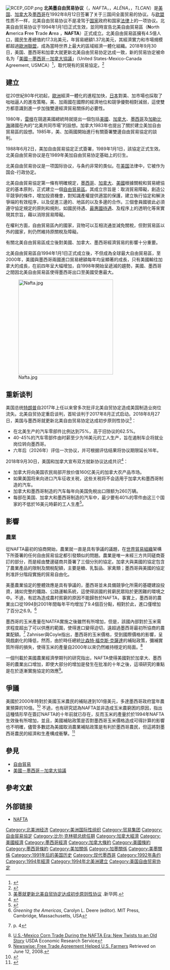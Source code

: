 {{Infobox Geopolitical organization
|name = 北美自由贸易协议 <br> North American Free Trade Agreement <br> Accord de libre-échange nord-américain <br> Tratado de Libre Comercio de América del Norte
|image_symbol = NAFTA logo.svg
|symbol_width = 120px
|symbol_type = 标志
|image_map = North American Agreement (orthographic projection).svg
|map_width = 220px
|admin_center_type = 
|admin_center = 
|languages_type = 語言
|languages = [[英語|英語]]、[[西班牙語|西班牙語]]、[[法語|法語]]
|org_type = [[自由贸易区|自由贸易区]]
|membership = {{CAN}}<hr>{{MEX}}<hr>{{USA}}
|established = {{start date|1994|1|1}}<ref>[http://www.nafta-sec-alena.org/en/view.aspx?conID=775 NAFTA Secretariat] {{Wayback|url=http://www.nafta-sec-alena.org/en/view.aspx?conID=775 |date=20130412160000 }}. Nafta-sec-alena.org (June 9, 2010). Retrieved on July 12, 2013.</ref>
|area_km2 = 21,578,137
|percent_water = 7.4
|population_estimate = 481,800,000
|population_estimate_year = 2016
|population_density_km2 = 22.3
|GDP_PPP = $22.567兆<ref name="imf.org">{{cite web|url=http://www.imf.org/external/pubs/ft/weo/2017/01/weodata/weorept.aspx?sy=2016&ey=2016&scsm=1&ssd=1&sort=subject&ds=.&br=1&c=273,156,111&s=NGDPD,PPPGDP,LP&grp=0&a=&pr.x=53&pr.y=13|title=Report for Selected Countries and Subjects|publisher=|accessdate=September 5, 2017|archive-date=2017-11-11|archive-url=https://web.archive.org/web/20171111034426/http://www.imf.org/external/pubs/ft/weo/2017/01/weodata/weorept.aspx?sy=2016&ey=2016&scsm=1&ssd=1&sort=subject&ds=.&br=1&c=273,156,111&s=NGDPD,PPPGDP,LP&grp=0&a=&pr.x=53&pr.y=13|dead-url=no}}</ref>
|GDP_PPP_year = 2016 
|GDP_PPP_per_capita = $46,839
|GDP_nominal = $21.144兆<ref name="imf.org"/>
|GDP_nominal_year = 2016 
|GDP_nominal_per_capita = $43,885
|Gini_year = |Gini_change =  <!--increase/decrease/steady--> |Gini =  <!--number only--> |Gini_ref = |Gini_rank =
|HDI_year = 2021
|HDI_change = increase <!--increase/decrease/steady-->
|HDI = 0.888 <!--number only-->
|HDI_ref = <ref>Calculated using UNDP data for the member states. If considered as a single entity, NAFTA would rank 23rd among the other countries.</ref>
|official_website = {{URL|http://www.naftanow.org/}}
}}
[[File:RCEP_GDP.png|thumb]]
'''北美墨自由贸易协议'''（{{lang-en|''North American Free Trade Agreement''}}，''NAFTA''，{{lang-fr|''Accord de libre-échange nord-américain''}}，''ALÉNA''，{{lang-es|''Tratado de Libre Comercio de América del Norte''}}，''TLCAN''）是[[美国|美国]]、[[加拿大|加拿大]]及[[墨西哥|墨西哥]]在1992年8月12日签署了关于三国间全面贸易的协议。与[[欧盟|欧盟]]性质不一样，北美自由贸易协议不是凌驾于[[国家|国家]]政府和国家[[法律|法律]]上的一项协议。北美自由贸易协议于1994年1月1日正式生效，並同時宣告北美自由貿易區（'''N'''orth '''A'''merica '''F'''ree '''T'''rade '''A'''rea ，'''NAFTA'''）正式成立。北美自由貿易區擁有4.5億人口，國民生產總值約17.3兆美元，年貿易總額1.37兆美元，其經濟實力和市場規模都超過[[歐洲聯盟|歐洲聯盟]]，成為當時世界上最大的區域經濟一體化組織。2018年9月30日，美国、墨西哥和加拿大就更新北美自由贸易协定达成一致，新的贸易协定被命名为「[[美國－墨西哥－加拿大協議|美國－墨西哥－加拿大協議]]」（United States-Mexico-Canada Agreement, USMCA）<ref>{{Cite web|url=http://www.cs.com.cn/xwzx/hg/201810/t20181001_5878098.html|title=美墨加就更新北美自贸协定达成一致_中证网|accessdate=2018-10-01|last=殷鹏|work=www.cs.com.cn|archive-date=2018-10-01|archive-url=https://web.archive.org/web/20181001142624/http://www.cs.com.cn/xwzx/hg/201810/t20181001_5878098.html|dead-url=no}}</ref>，取代現有的貿易協定。<ref>{{Cite web |url=https://www.sina.com.hk/news/article/20181002/0/1/84/%E7%89%B9%E6%9C%97%E6%99%AE%E7%A8%B1%E7%BE%8E%E5%A2%A8%E5%8A%A0%E5%8D%94%E8%AD%B0%E4%BB%A4%E8%B2%BF%E6%98%93%E5%B9%B3%E8%A1%A1-%E6%8C%87%E7%BE%8E%E5%9C%8B%E4%B8%8D%E6%80%A5%E8%88%87%E4%B8%AD%E5%9C%8B%E8%AB%87%E5%88%A4-9286538.html |title=特朗普稱美墨加協議令貿易平衡　指美國不急與中國談判. 新浪香港 2018-10-02 |access-date=2022-01-25 |archive-date=2020-09-15 |archive-url=https://web.archive.org/web/20200915053347/https://www.sina.com.hk/news/article/20181002/0/1/84/%E7%89%B9%E6%9C%97%E6%99%AE%E7%A8%B1%E7%BE%8E%E5%A2%A8%E5%8A%A0%E5%8D%94%E8%AD%B0%E4%BB%A4%E8%B2%BF%E6%98%93%E5%B9%B3%E8%A1%A1-%E6%8C%87%E7%BE%8E%E5%9C%8B%E4%B8%8D%E6%80%A5%E8%88%87%E4%B8%AD%E5%9C%8B%E8%AB%87%E5%88%A4-9286538.html |dead-url=no }}</ref>

== 建立 ==
{{main|美國經濟|加拿大經濟|墨西哥經濟}}
從20世紀80年代初起，[[歐洲|歐洲]]經濟一體化的進程加快，[[日本|日本]]對美、加市場也採取了咄咄逼人的進攻策略，美、加兩國在國際的經濟地位和競爭優勢相對減弱，這使雙方都意識到進一步加強雙邊經濟貿易關係的必要性。

1980年，[[雷根|雷根]]在競選美國總統時就提出一個包括[[美國|美國]]、[[加拿大|加拿大]]、[[墨西哥|墨西哥]]及[[加勒比海|加勒比海]]諸國在內的“北美共同市場”的設想。加拿大1983年也提出了關於建立美加自由貿易區的設想。1985年，美、加兩國開始進行有關簽署雙邊自由貿易協定的談判。

1988年6月2日，美加自由貿易協定正式簽署，1989年1月1日，該協定正式生效。北美自由贸易协议是在1989年美加自由贸易协定基础上的衍生。

北美自由贸易协议是一项国际协议，与条约非常的类似。在[[美国|美国]]法律中，它被作为国会-行政协定。

北美自由貿易協定第一條有明確規定，[[墨西哥|墨西哥]]、[[加拿大|加拿大]]、[[美國|美國]]根據關稅和貿易總協定的基本原則，正式建立一個[[自由貿易協定|自由貿易區]]。其成立宗旨是：取消貿易障礙，創造公平競爭的條件，增加投資機會，對知識產權提供適當的保護，建立執行協定和解決爭端的有效程序，以及促進三邊的、地區的以及多邊的合作。三個會員國彼此必須遵守協定規定的原則和規則，如國民待遇、[[最惠國待遇|最惠國待遇]]、及程序上的透明化等來實現其宗旨，藉以消除貿易障礙。

在權利方面，自由貿易區內的國家，貨物可以互相流通並減免關稅，但對貿易區以外的國家，則仍然維持原關稅及障礙。

有關北美自由貿易區成立後對美國、加拿大、墨西哥經濟貿易的影響十分重要。

北美自由貿易區自1994年1月1日正式成立後，不但成為全球最大自由貿易區，至2000年，美國與墨西哥兩國進口貿易總額每年均呈顯著的成長，只有美國輸往加拿大的成長，在前四年呈大幅增加，自1998年開始呈遞減的趨勢，美國、墨西哥之間因北美自由貿易區使得墨西哥出口至美國受惠最大。

[[File:Nafta.jpg|300px]]

== 重新谈判 ==
{{main|美國－墨西哥－加拿大協議}}
美国总统[[唐納德·川普|特朗普]]自2017年上任以来曾多次批评北美自贸协定造成美国制造业岗位流失。北美自贸协定重启谈判，首轮谈判于2017年8月正式启动。2018年8月27日，美国与墨西哥就更新北美自由贸易协定达成初步原则性协议<ref name="again">[http://www.xinhuanet.com/world/2018-08/28/c_1123341159.htm 美墨就更新北美自贸协定达成初步原则性协议] {{Wayback|url=http://www.xinhuanet.com/world/2018-08/28/c_1123341159.htm |date=20180828090546 }}.新华网.</ref>：

*在北美生产的汽车零部件比例达到75%，高于旧协议的62.5%。
*40-45%的汽车零部件由时薪至少为16美元的工人生产，旨在遏制车企将就业岗位转向墨西哥。
*六年后（2026年）评估一次协议，并可根据评估结果将协议期限延长16年。

2018年9月30日，美国和加拿大宣布双方就新协议达成共识<ref>{{Cite web |url=https://www.bbc.com/zhongwen/simp/business-45710029 |title=美加墨敲定自贸协议 中美贸易越趋“孤立” |accessdate=2018-10-02 |archive-date=2018-10-02 |archive-url=https://web.archive.org/web/20181002141750/https://www.bbc.com/zhongwen/simp/business-45710029 |dead-url=no }}</ref>：

*加拿大将向美国农民局部开放价值160亿美元的加拿大农产品市场。
*如果美国将来向进口汽车征收关税，这些关税将不会适用于加拿大和墨西哥制造的汽车。
*加拿大和墨西哥制造的汽车每年向美国免稅出口限额为260万辆。
*每部在美国、加拿大和墨西哥制造的汽车中，最少要有40%的零件由这三个国家的不低於16美元時薪的工人生產<ref name=reuters20181002>{{Cite web |url=https://www.reuters.com/article/factbox-us-ca-mx-new-trade-deal-1002-idCNKCS1MC0AS |title=背景资料：新北美自由贸易协定的部分细节 |publisher=Reuters |date=2018-10-02 |accessdate=2018-10-02 |archive-date=2018-10-02 |archive-url=https://web.archive.org/web/20181002220457/https://www.reuters.com/article/factbox-us-ca-mx-new-trade-deal-1002-idCNKCS1MC0AS |dead-url=no }}</ref>。

== 影響 ==

=== 農業 ===
從NAFTA最初的協商開始，農業就一直是具有爭議的議題，在[[世界貿易組織|世界貿易組織]]架構下所簽署的任何自由貿易協定都引發類似的問題。農業是唯一未經三方共同磋商簽訂的部分，而是經由雙邊磋商共簽署了三個分別的協定。加拿大與美國的協定包含了農業產品的限制及關稅配額，主要是糖、乳製品、家禽類；墨西哥與美國的協定則准許分階段實施的貿易自由化。 

美墨農業協定的整體效應是具有爭議的，墨西哥並未具備競爭化所需的基礎建設投資，諸如完整的鐵路、公路運輸系統，這使得該國的貧窮民眾陷於更困難的環境之中。不過，有認為造成農村貧窮的原因不能歸咎於NAFTA，事實上，墨西哥的農業出口從1994到2001年間每年平均增加了9.4個百分點，相對於此，進口僅增加了百分之6.9。<ref>''Greening the Americas'', Carolyn L. Deere (editor). MIT Press, Cambridge, Massachusetts, USA</ref>

墨西哥的玉米產量在NATFA實施之後雖然有所增加，但是，該國內部對於玉米需求程度超出了可以供應的範圍，使得進口變得迫切，遠超過墨西哥最初所協商的農業配額。<ref>{{PDFlink|[http://americas.irc-online.org/pdf/reports/0402nafta.pdf NAFTA, Corn, and Mexico’s Agricultural Trade Liberalization]|152 KB}} p. 4</ref> Zahniser與Coyle指出，墨西哥的玉米價格，受到國際價格的影響，呈現戲劇化的降低，然而，由於時任總統[[比森特·福克斯·克薩達|比森特·福克斯·克薩達]]的補貼政策，彌補實質所得的損失，使得玉米的產量自2000年以來仍然維持穩定的局面。<ref>[http://www.ers.usda.gov/publications/FDS/may04/fds04D01/ U.S.-Mexico Corn Trade During the NAFTA Era: New Twists to an Old Story] {{Wayback|url=http://www.ers.usda.gov/publications/FDS/may04/fds04D01/ |date=20060924194442 }} USDA Economic Research Service</ref>

一個刊載於美國農業經濟學期刊的研究指出，NAFTA使得美國對於加拿大、墨西哥的農業出口增加，即使大部分的增加是發生在批准的十年之後，這項研究的重點是在於逐漸實施協定的效應<ref>[http://newswise.com/articles/view/541349/ Newswise: Free Trade Agreement Helped U.S. Farmers] {{Wayback|url=http://newswise.com/articles/view/541349/ |date=20090129172826 }} Retrieved on June 12, 2008.</ref>。

== 爭議 ==
美國於2000年時對於美國玉米農民的補貼達到101億美元，多達墨西哥政府當年農業預算的10倍。<ref>{{cite paper |author = Oxfam |title = Dumping without Borders: How U.S. Agricultural Policies Are Destroying the Livelihoods of Mexican Corn Farmers |publisher = Oxfam |year = 2003 |url = http://www.oxfam.org.uk/resources/policy/trade/downloads/bp50_corn.pdf |format = PDF |accessdate = 2008-12-01 |deadurl = yes |archiveurl = https://web.archive.org/web/20081219193920/http://www.oxfam.org.uk/resources/policy/trade/downloads/bp50_corn.pdf |archivedate = 2008-12-19 }}</ref> 不過，也有研究認為NAFTA並非造成玉米農窮困的原因，指出這種情形早在簽訂NAFTA的十年前就已存在，反而玉米的產量於於1994年NAFTA生效後有所增加，並且，美國補貼政策是否對墨西哥玉米價格造成可得計算的影響也不明確，儘管多數認為美國取消農業補貼政策是有利於墨西哥農民，但這將對墨西哥農民的經濟和生產構成衝擊。<ref>{{cite journal |last = Fiess |first = Norbert |coauthors = Daniel Lederman |title = Mexican Corn: The Effects of NAFTA |journal = Trade Note |volume = 18 |publisher = The World Bank Group |date = 2004-11-24 |url = http://wbln0018.worldbank.org/LAC/LACInfoClient.nsf/d29684951174975c85256735007fef12/026efe204f018bc885256f40006d1901/$FILE/TradeNote18.pdf |format = PDF |accessdate = 2007-03-12 |deadurl = yes |archiveurl = https://web.archive.org/web/20070616093730/http://wbln0018.worldbank.org/LAC/LACInfoClient.nsf/d29684951174975c85256735007fef12/026efe204f018bc885256f40006d1901/$FILE/TradeNote18.pdf |archivedate = 2007-06-16 }}</ref>

== 參見 ==
*[[自由貿易|自由貿易]]
*[[美國－墨西哥－加拿大協議|美國－墨西哥－加拿大協議]]

== 參考文獻 ==
{{Reflist|2}}

== 外部链接 ==
* [http://www.nafta-sec-alena.org/ NAFTA]{{Wayback|url=http://www.nafta-sec-alena.org/ |date=20090321020823 }}

{{Authority control}}
{{DEFAULTSORT:NAFTA}}
[[Category:北美洲经济|Category:北美洲经济]]
[[Category:美洲国际性组织|Category:美洲国际性组织]]
[[Category:贸易集团|Category:贸易集团]]
[[Category:自由貿易協定|Category:自由貿易協定]]
[[Category:比尔·克林顿总统任期|Category:比尔·克林顿总统任期]]
[[Category:加拿大經濟|Category:加拿大經濟]]
[[Category:美國經濟|Category:美國經濟]]
[[Category:墨西哥經濟|Category:墨西哥經濟]]
[[Category:加拿大條約|Category:加拿大條約]]
[[Category:美國條約|Category:美國條約]]
[[Category:墨西哥條約|Category:墨西哥條約]]
[[Category:美加關係|Category:美加關係]]
[[Category:加墨關係|Category:加墨關係]]
[[Category:美墨關係|Category:美墨關係]]
[[Category:1991年后的美国历史|Category:1991年后的美国历史]]
[[Category:现代墨西哥|Category:现代墨西哥]]
[[Category:1992年条约|Category:1992年条约]]
[[Category:1994年經濟|Category:1994年經濟]]
[[Category:1994年北美洲建立|Category:1994年北美洲建立]]
[[Category:美国自由贸易协定|Category:美国自由贸易协定]]